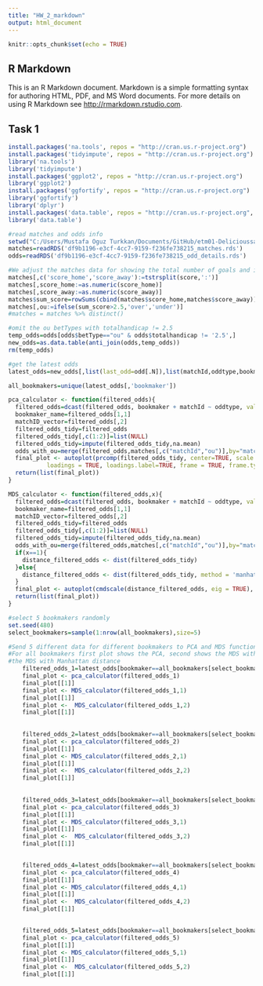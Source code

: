 ```yaml
---
title: "HW_2_markdown"
output: html_document
---
```


```r
knitr::opts_chunk$set(echo = TRUE)
```

## R Markdown

This is an R Markdown document. Markdown is a simple formatting syntax for authoring HTML, PDF, and MS Word documents. For more details on using R Markdown see <http://rmarkdown.rstudio.com>.

## Task 1

```r
install.packages('na.tools', repos = "http://cran.us.r-project.org")
install.packages('tidyimpute', repos = "http://cran.us.r-project.org")
library('na.tools')
library('tidyimpute')
install.packages('ggplot2', repos = "http://cran.us.r-project.org")
library('ggplot2')
install.packages('ggfortify', repos = "http://cran.us.r-project.org")
library('ggfortify')
library('dplyr')
install.packages('data.table', repos = "http://cran.us.r-project.org", dependencies = TRUE)
library('data.table')

#read matches and odds info
setwd("C:/Users/Mustafa Oguz Turkkan/Documents/GitHub/etm01-Delicioussaw")
matches=readRDS('df9b1196-e3cf-4cc7-9159-f236fe738215_matches.rds')
odds=readRDS('df9b1196-e3cf-4cc7-9159-f236fe738215_odd_details.rds')

#We adjust the matches data for showing the total number of goals and if the result's over or under
matches[,c('score_home','score_away'):=tstrsplit(score,':')]
matches[,score_home:=as.numeric(score_home)]
matches[,score_away:=as.numeric(score_away)]
matches$sum_score=rowSums(cbind(matches$score_home,matches$score_away))
matches[,ou:=ifelse(sum_score>2.5,'over','under')]
#matches = matches %>% distinct()

#omit the ou betTypes with totalhandicap != 2.5
temp_odds=odds[odds$betType=="ou" & odds$totalhandicap != '2.5',]
new_odds=as.data.table(anti_join(odds,temp_odds))
rm(temp_odds)

#get the latest odds
latest_odds=new_odds[,list(last_odd=odd[.N]),list(matchId,oddtype,bookmaker)]

all_bookmakers=unique(latest_odds[,'bookmaker'])

pca_calculator <- function(filtered_odds){
  filtered_odds=dcast(filtered_odds, bookmaker + matchId ~ oddtype, value.var="last_odd")
  bookmaker_name=filtered_odds[1,1]
  matchID_vector=filtered_odds[,2]
  filtered_odds_tidy=filtered_odds
  filtered_odds_tidy[,c(1:2)]=list(NULL)
  filtered_odds_tidy=impute(filtered_odds_tidy,na.mean)
  odds_with_ou=merge(filtered_odds,matches[,c("matchId","ou")],by="matchId")
  final_plot <- autoplot(prcomp(filtered_odds_tidy, center=TRUE, scale. = TRUE), data=odds_with_ou,
           loadings = TRUE, loadings.label=TRUE, frame = TRUE, frame.type = 'norm', colour="ou") + ggtitle(bookmaker_name)
  return(list(final_plot))
}

MDS_calculator <- function(filtered_odds,x){
  filtered_odds=dcast(filtered_odds, bookmaker + matchId ~ oddtype, value.var="last_odd")
  bookmaker_name=filtered_odds[1,1]
  matchID_vector=filtered_odds[,2]
  filtered_odds_tidy=filtered_odds
  filtered_odds_tidy[,c(1:2)]=list(NULL)
  filtered_odds_tidy=impute(filtered_odds_tidy,na.mean)
  odds_with_ou=merge(filtered_odds,matches[,c("matchId","ou")],by="matchId")
  if(x==1){
    distance_filtered_odds <- dist(filtered_odds_tidy)
  }else{
    distance_filtered_odds <- dist(filtered_odds_tidy, method = 'manhattan')
  }
  final_plot <- autoplot(cmdscale(distance_filtered_odds, eig = TRUE), data=odds_with_ou, frame=TRUE) + ggtitle(bookmaker_name)
  return(list(final_plot))
}

#select 5 bookmakers randomly
set.seed(480)
select_bookmakers=sample(1:nrow(all_bookmakers),size=5)

#Send 5 different data for different bookmakers to PCA and MDS functions
#For all bookmakers first plot shows the PCA, second shows the MDS with Euclidean distance and third shows
#the MDS with Manhattan distance
    filtered_odds_1=latest_odds[bookmaker==all_bookmakers[select_bookmakers[1]]]
    final_plot <- pca_calculator(filtered_odds_1)
    final_plot[[1]]
    final_plot <- MDS_calculator(filtered_odds_1,1)
    final_plot[[1]]
    final_plot <-  MDS_calculator(filtered_odds_1,2)
    final_plot[[1]]
    
    
    filtered_odds_2=latest_odds[bookmaker==all_bookmakers[select_bookmakers[2]]]
    final_plot <- pca_calculator(filtered_odds_2)
    final_plot[[1]]
    final_plot <- MDS_calculator(filtered_odds_2,1)
    final_plot[[1]]
    final_plot <-  MDS_calculator(filtered_odds_2,2)
    final_plot[[1]]
  
    
    filtered_odds_3=latest_odds[bookmaker==all_bookmakers[select_bookmakers[3]]]
    final_plot <- pca_calculator(filtered_odds_3)
    final_plot[[1]]
    final_plot <- MDS_calculator(filtered_odds_3,1)
    final_plot[[1]]
    final_plot <-  MDS_calculator(filtered_odds_3,2)
    final_plot[[1]]

    
    filtered_odds_4=latest_odds[bookmaker==all_bookmakers[select_bookmakers[4]]]
    final_plot <- pca_calculator(filtered_odds_4)
    final_plot[[1]]
    final_plot <- MDS_calculator(filtered_odds_4,1)
    final_plot[[1]]
    final_plot <-  MDS_calculator(filtered_odds_4,2)
    final_plot[[1]]

    
    filtered_odds_5=latest_odds[bookmaker==all_bookmakers[select_bookmakers[5]]]
    final_plot <- pca_calculator(filtered_odds_5)
    final_plot[[1]]
    final_plot <- MDS_calculator(filtered_odds_5,1)
    final_plot[[1]]
    final_plot <-  MDS_calculator(filtered_odds_5,2)
    final_plot[[1]]


```

